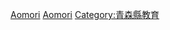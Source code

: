 {{日本行政區劃分類導航|的學校}}
{{Commonscat|Schools in Aomori prefecture}}

[[Category:日本各都道府縣的學校|Aomori]]
[[Category:青森縣建築物|Aomori]]
[[Category:青森縣教育|Category:青森縣教育]]